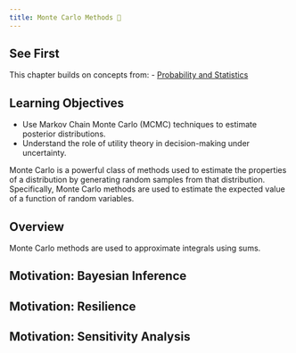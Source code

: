 ```yaml
---
title: Monte Carlo Methods 🚧
---
```


## See First {.unnumbered}

This chapter builds on concepts from:
- [Probability and Statistics](/chapters/fundamentals/probability-stats.qmd)

## Learning Objectives {.unnumbered}

- Use Markov Chain Monte Carlo (MCMC) techniques to estimate posterior distributions.
- Understand the role of utility theory in decision-making under uncertainty.

Monte Carlo is a powerful class of methods used to estimate the properties of a distribution by generating random samples from that distribution.
Specifically, Monte Carlo methods are used to estimate the expected value of a function of random variables.

## Overview

Monte Carlo methods are used to approximate integrals using sums.

## Motivation: Bayesian Inference

## Motivation: Resilience

## Motivation: Sensitivity Analysis
